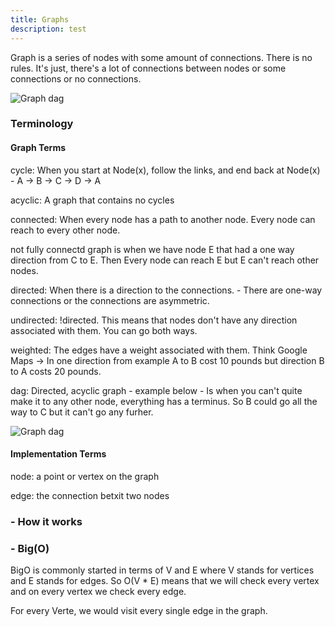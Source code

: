 ```yaml
---
title: Graphs
description: test
---
```


Graph is a series of nodes with some amount of connections. There is no rules. It's just, there's a lot of connections between nodes or some connections or no connections.


<img src="/images/algorithms/graph-example.png" alt="Graph dag" className="my-6" />

### Terminology

#### Graph Terms

cycle: When you start at Node(x), follow the links, and end back at Node(x) - A -> B -> C -> D -> A

acyclic: A graph that contains no cycles

connected: When every node has a path to another node. Every node can reach to every other node.

not fully connectd graph is when we have node E that had a one way direction from C to E. Then Every node can reach E but E can't reach other nodes.

directed: When there is a direction to the connections. - There are one-way connections or the connections are asymmetric.

undirected: !directed. This means that nodes don't have any direction associated with them. You can go both ways.

weighted: The edges have a weight associated with them. Think Google Maps -> In one direction from example A to B cost 10 pounds but direction B to A costs 20 pounds.

dag: Directed, acyclic graph - example below - Is when you can't quite make it to any other node, everything has a terminus. So B could go all the way to C but it can't go any furher.

<img src="/images/algorithms/graph-dag.png" alt="Graph dag" className="my-6" />

#### Implementation Terms

node: a point or vertex on the graph

edge: the connection betxit two nodes


<h3 className="text-lg font-semibold">- How it works</h3>

<h3 className="text-lg font-semibold mt-7">- Big(O)</h3>

BigO is commonly started in terms of V and E where V stands for vertices and E stands for edges.
So O(V * E) means that we will check every vertex and on every vertex we check every edge.

For every Verte, we would visit every single edge in the graph.